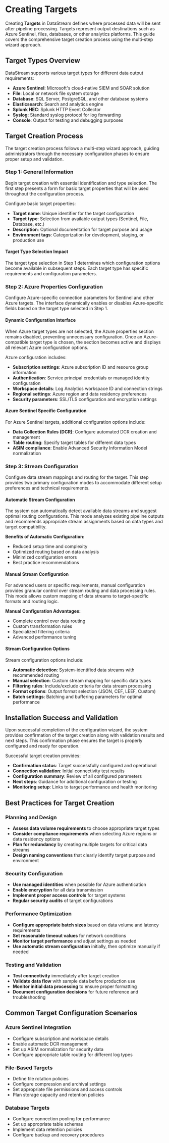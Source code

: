 # Creating Targets

Creating **Targets** in DataStream defines where processed data will be sent after pipeline processing. Targets represent output destinations such as Azure Sentinel, files, databases, or other analytics platforms. This guide covers the comprehensive target creation process using the multi-step wizard approach.

## Target Types Overview

DataStream supports various target types for different data output requirements:

- **Azure Sentinel**: Microsoft's cloud-native SIEM and SOAR solution
- **File**: Local or network file system storage
- **Database**: SQL Server, PostgreSQL, and other database systems
- **Elasticsearch**: Search and analytics engine
- **Splunk HEC**: Splunk HTTP Event Collector
- **Syslog**: Standard syslog protocol for log forwarding
- **Console**: Output for testing and debugging purposes

## Target Creation Process

The target creation process follows a multi-step wizard approach, guiding administrators through the necessary configuration phases to ensure proper setup and validation.

### Step 1: General Information

Begin target creation with essential identification and type selection. The first step presents a form for basic target properties that will be used throughout the configuration process.

Configure basic target properties:

- **Target name**: Unique identifier for the target configuration
- **Target type**: Selection from available output types (Sentinel, File, Database, etc.)
- **Description**: Optional documentation for target purpose and usage
- **Environment tags**: Categorization for development, staging, or production use

#### Target Type Selection Impact
The target type selection in Step 1 determines which configuration options become available in subsequent steps. Each target type has specific requirements and configuration parameters.

### Step 2: Azure Properties Configuration

Configure Azure-specific connection parameters for Sentinel and other Azure targets. The interface dynamically enables or disables Azure-specific fields based on the target type selected in Step 1.

#### Dynamic Configuration Interface
When Azure target types are not selected, the Azure properties section remains disabled, preventing unnecessary configuration. Once an Azure-compatible target type is chosen, the section becomes active and displays all relevant Azure configuration options.

Azure configuration includes:

- **Subscription settings**: Azure subscription ID and resource group information
- **Authentication**: Service principal credentials or managed identity configuration
- **Workspace details**: Log Analytics workspace ID and connection strings
- **Regional settings**: Azure region and data residency preferences
- **Security parameters**: SSL/TLS configuration and encryption settings

#### Azure Sentinel Specific Configuration
For Azure Sentinel targets, additional configuration options include:
- **Data Collection Rules (DCR)**: Configure automated DCR creation and management
- **Table routing**: Specify target tables for different data types
- **ASIM compliance**: Enable Advanced Security Information Model normalization

### Step 3: Stream Configuration

Configure data stream mappings and routing for the target. This step provides two primary configuration modes to accommodate different setup preferences and technical requirements.

#### Automatic Stream Configuration

The system can automatically detect available data streams and suggest optimal routing configurations. This mode analyzes existing pipeline outputs and recommends appropriate stream assignments based on data types and target compatibility.

**Benefits of Automatic Configuration:**
- Reduced setup time and complexity
- Optimized routing based on data analysis
- Minimized configuration errors
- Best practice recommendations

#### Manual Stream Configuration

For advanced users or specific requirements, manual configuration provides granular control over stream routing and data processing rules. This mode allows custom mapping of data streams to target-specific formats and routing logic.

**Manual Configuration Advantages:**
- Complete control over data routing
- Custom transformation rules
- Specialized filtering criteria
- Advanced performance tuning

#### Stream Configuration Options

Stream configuration options include:

- **Automatic detection**: System-identified data streams with recommended routing
- **Manual selection**: Custom stream mapping for specific data types
- **Filtering rules**: Include/exclude criteria for data stream processing
- **Format options**: Output format selection (JSON, CEF, LEEF, Custom)
- **Batch settings**: Batching and buffering parameters for optimal performance

## Installation Success and Validation

Upon successful completion of the configuration wizard, the system provides confirmation of the target creation along with validation results and next steps. This confirmation phase ensures the target is properly configured and ready for operation.

Successful target creation provides:

- **Confirmation status**: Target successfully configured and operational
- **Connection validation**: Initial connectivity test results
- **Configuration summary**: Review of all configured parameters
- **Next steps**: Guidance for additional configuration or testing
- **Monitoring setup**: Links to target performance and health monitoring

## Best Practices for Target Creation

### Planning and Design
- **Assess data volume requirements** to choose appropriate target types
- **Consider compliance requirements** when selecting Azure regions or data residency options
- **Plan for redundancy** by creating multiple targets for critical data streams
- **Design naming conventions** that clearly identify target purpose and environment

### Security Configuration
- **Use managed identities** when possible for Azure authentication
- **Enable encryption** for all data transmission
- **Implement proper access controls** for target systems
- **Regular security audits** of target configurations

### Performance Optimization
- **Configure appropriate batch sizes** based on data volume and latency requirements
- **Set reasonable timeout values** for network conditions
- **Monitor target performance** and adjust settings as needed
- **Use automatic stream configuration** initially, then optimize manually if needed

### Testing and Validation
- **Test connectivity** immediately after target creation
- **Validate data flow** with sample data before production use
- **Monitor initial data processing** to ensure proper formatting
- **Document configuration decisions** for future reference and troubleshooting

## Common Target Configuration Scenarios

### Azure Sentinel Integration
- Configure subscription and workspace details
- Enable automatic DCR management
- Set up ASIM normalization for security data
- Configure appropriate table routing for different log types

### File-Based Targets
- Define file rotation policies
- Configure compression and archival settings
- Set appropriate file permissions and access controls
- Plan storage capacity and retention policies

### Database Targets
- Configure connection pooling for performance
- Set up appropriate table schemas
- Implement data retention policies
- Configure backup and recovery procedures

